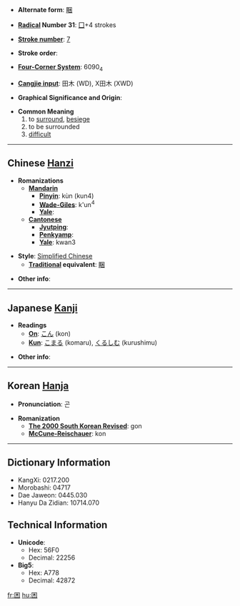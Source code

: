 * '''Alternate form''': [[睏]]

* '''[[Wiktionary:Chinese radical index| Radical]] Number 31''': [[Wiktionary:Chinese radical index 囗|囗]]+4 strokes

* '''[[Wiktionary:Chinese total strokes index|Stroke number]]''': [[Wiktionary:Chinese total strokes index 7|7]]

* '''Stroke order''': 

* '''[[Wiktionary:Chinese four corner index|Four-Corner System]]''': 6090<sub>4</sub>

* '''[[Wiktionary:Chinese Cangjie index|Cangjie input]]''': 田木 (WD), X田木 (XWD)

* '''Graphical Significance and Origin''': 

* '''Common Meaning'''
*#to [[surround]], [[besiege]]
*# to be surrounded
*# [[difficult]]

----

== Chinese [[Hanzi]] ==

* '''Romanizations'''
** '''[[Mandarin]]'''
*** '''[[Pinyin]]''': kùn (kun4)
*** '''[[Wade-Giles]]''': k'un<sup>4</sup>
*** '''[[Yale]]''': 
** '''[[Cantonese]]'''
*** '''[[Jyutping]]''':
*** '''[[Penkyamp]]''': 
*** '''[[Yale]]''': kwan3

* '''Style''': [[Simplified Chinese]] 
** '''[[Traditional Chinese|Traditional]] equivalent''': [[睏]]

* '''Other info''': 

----

== Japanese [[Kanji]] ==

* '''Readings'''
** '''[[On]]''': [[こん]] (kon)
** '''[[Kun]]''': [[こまる]] (komaru), [[くるしむ]] (kurushimu)

* '''Other info''':  

----

== Korean [[Hanja]] ==

* '''Pronunciation''': 곤

* '''Romanization'''
** '''[[The 2000 South Korean Revised Romanization|The 2000 South Korean Revised]]''': gon
** '''[[McCune-Reischauer]]''': kon

----

== Dictionary Information ==

* KangXi: 0217.200
* Morobashi: 04717
* Dae Jaweon: 0445.030
* Hanyu Da Zidian: 10714.070

== Technical Information ==

* '''Unicode''':
** Hex: 56F0
** Decimal: 22256
* '''Big5''':
** Hex: A778
** Decimal: 42872

[[fr:困]]
[[hu:困]]